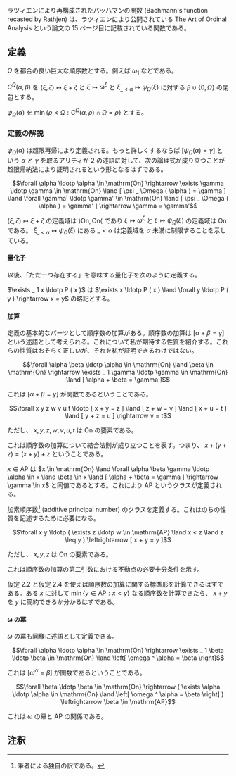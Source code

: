 ラツィエンにより再構成されたバッハマンの関数 (Bachmann's function recasted by Rathjen) は、ラツィエンにより公開されている The Art of Ordinal Analysis という論文の 15 ページ目に記載されている関数である。

== 定義 ==

\( \Omega \) を都合の良い巨大な順序数とする。例えば \( \omega _ 1 \) などである。

\( C ^ \Omega ( \alpha, \beta ) \) を \( ( \xi, \zeta ) \mapsto \xi + \zeta \) と \( \xi \mapsto \omega ^ \xi \) と \( \xi _ { \_ < \alpha } \mapsto \psi _ \Omega ( \xi ) \) に対する \( \beta \cup \{ 0, \Omega \} \) の閉包とする。

\( \psi _ \Omega ( \alpha ) \) を \( \min \{ \rho < \Omega : C ^ \Omega ( \alpha, \rho ) \cap \Omega = \rho \} \) とする。

=== 定義の解説 ===

\( \psi _ \Omega ( \alpha ) \) は超限再帰により定義される。もっと詳しくするならば \( [ \psi _ \Omega ( \alpha ) = \gamma ] \) という \( \alpha \) と \( \gamma \) を取るアリティが 2 の述語に対して、次の論理式が成り立つことが超限帰納法により証明されるという形となるはずである。

\[ \forall \alpha \ldotp \alpha \in \mathrm{On} \rightarrow \exists \gamma \ldotp \gamma \in \mathrm{On} \land [ \psi _ \Omega ( \alpha ) = \gamma ] \land \forall \gamma' \ldotp \gamma' \in \mathrm{On} \land [ \psi _ \Omega ( \alpha ) = \gamma' ] \rightarrow \gamma = \gamma' \]

\( ( \xi, \zeta ) \mapsto \xi + \zeta \) の定義域は \( \rangle \mathrm{On}, \mathrm{On} \langle \) であり \( \xi \mapsto \omega ^ \xi \) と \( \xi \mapsto \psi _ \Omega ( \xi ) \) の定義域は \( \mathrm{On} \) である。 \( \xi _ { \_ < \alpha } \mapsto \psi _ \Omega ( \xi ) \) にある \( \_ < \alpha \) は定義域を \( \alpha \) 未満に制限することを示している。

==== 量化子 ====

以後、「ただ一つ存在する」を意味する量化子を次のように定義する。

{{User:Hexirp/bxu|定義 1.1}}
\( \exists _ 1 x \ldotp P ( x ) \) は \( \exists x \ldotp P ( x ) \land \forall y \ldotp P ( y ) \rightarrow x = y \) の略記とする。
{{User:Hexirp/bxl}}

==== 加算 ====

定義の基本的なパーツとして順序数の加算がある。順序数の加算は \( [ \alpha + \beta = \gamma ] \) という述語として考えられる。これについて私が期待する性質を紹介する。これらの性質はおそらく正しいが、それを私が証明できるわけではない。

{{User:Hexirp/bxu|仮定 2.1}}
\[ \forall \alpha \beta \ldotp \alpha \in \mathrm{On} \land \beta \in \mathrm{On} \rightarrow \exists _ 1 \gamma \ldotp \gamma \in \mathrm{On} \land [ \alpha + \beta = \gamma ] \]
{{User:Hexirp/bxl}}

これは \( [ \alpha + \beta = \gamma ] \) が関数であるということである。

{{User:Hexirp/bxu|仮定 2.2}}
\[ \forall x y z w v u t \ldotp [ x + y = z ] \land [ z + w = v ] \land [ x + u = t ] \land [ y + z = u ] \rightarrow v = t \]

ただし、 \( x, y, z, w, v, u, t \) は \( \mathrm{On} \) の要素である。
{{User:Hexirp/bxl}}

これは順序数の加算について結合法則が成り立つことを表す。つまり、 \( x + ( y + z ) = ( x + y ) + z \) ということである。

{{User:Hexirp/bxu|定義 2.3}}
\( x \in \mathrm{AP} \) は \( x \in \mathrm{On} \land \forall \alpha \beta \gamma \ldotp \alpha \in x \land \beta \in x \land [ \alpha + \beta = \gamma ] \rightarrow \gamma \in x \) と同値であるとする。これにより \( \mathrm{AP} \) というクラスが定義される。
{{User:Hexirp/bxl}}

加素順序数<ref group="note">筆者による独自の訳である。</ref> (additive principal number) のクラスを定義する。これはのちの性質を記述するために必要になる。

{{User:Hexirp/bxu|仮定 2.4}}
\[ \forall x y \ldotp ( \exists z \ldotp w \in \mathrm{AP} \land x < z \land z \leq y ) \leftrightarrow [ x + y = y ] \]

ただし、 \( x, y, z \) は \( \mathrm{On} \) の要素である。
{{User:Hexirp/bxl}}

これは順序数の加算の第二引数における不動点の必要十分条件を示す。

仮定 2.2 と仮定 2.4 を使えば順序数の加算に関する標準形を計算できるはずである。ある \( x \) に対して \( \min \{ y \in \mathrm{AP} : x < y \} \) なる順序数を計算できたら、 \( x + y \) を \( y \) に簡約できるか分かるはずである。

==== ω の冪 ====

\( \omega \) の冪も同様に述語として定義できる。

{{User:Hexirp/bxu|仮定 2.1}}
\[ \forall \alpha \ldotp \alpha \in \mathrm{On} \rightarrow \exists _ 1 \beta \ldotp \beta \in \mathrm{On} \land \left[ \omega ^ \alpha = \beta \right] \]
{{User:Hexirp/bxl}}

これは \( \left[ \omega ^ \alpha = \beta \right] \) が関数であるということである。

{{User:Hexirp/bxu|仮定 2.2}}
\[ \forall \beta \ldotp \beta \in \mathrm{On} \rightarrow ( \exists \alpha \ldotp \alpha \in \mathrm{On} \land \left[ \omega ^ \alpha = \beta \right] ) \leftrightarrow \beta \in \mathrm{AP} \]
{{User:Hexirp/bxl}}

これは \( \omega \) の冪と \( \mathrm{AP} \) の関係である。

== 注釈 ==

<references group="note" />
